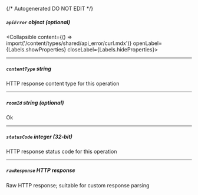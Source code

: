 {/* Autogenerated DO NOT EDIT  */}

##### `apiError` _object (optional)_
<Collapsible content={() => import('/content/types/shared/api_error/curl.mdx')} openLabel={Labels.showProperties} closeLabel={Labels.hideProperties}>
</Collapsible>

---
##### `contentType` _string_
HTTP response content type for this operation

---
##### `roomId` _string (optional)_
Ok

---
##### `statusCode` _integer (32-bit)_
HTTP response status code for this operation

---
##### `rawResponse` _HTTP response_
Raw HTTP response; suitable for custom response parsing


